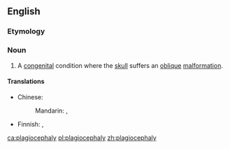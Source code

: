 ==English==
{{wikipedia}}

===Etymology===
{{confix|plagio|cephaly|lang=en}}

===Noun===
{{en-noun|plagiocephalies}}

# {{label|en|pathology}} A [[congenital]] condition where the [[skull]] suffers an [[oblique]] [[malformation]].

====Translations====
{{trans-top|congenital condition}}
* Chinese:
*: Mandarin: {{t|cmn|斜頭畸形|sc=Hani}}, {{t|cmn|斜头畸形|tr=xiétóu jīxíng|sc=Hani}}
{{trans-mid}}
* Finnish: {{t|fi|vinokalloisuus}}, {{t|fi|plagiokefalia}}
{{trans-bottom}}

[[ca:plagiocephaly]]
[[pl:plagiocephaly]]
[[zh:plagiocephaly]]